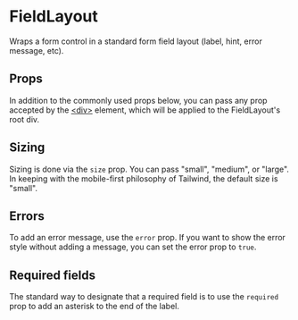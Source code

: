 
 
<Meta title="Components/FieldLayout" of={Stories} />
 
# FieldLayout

Wraps a form control in a standard form field layout (label, hint, error
message, etc).

## Props

In addition to the commonly used props below, you can pass any prop accepted
by the [&lt;div&gt;](htps://react.dev/reference/react-dom/components/common)
element, which will be applied to the FieldLayout's root div.

<ArgTypes of={FieldLayout} sort="requiredFirst" />

## Sizing

Sizing is done via the `size` prop. You can pass "small", "medium", or
"large". In keeping with the mobile-first philosophy of Tailwind, the default
size is "small".

<Canvas of={Stories.Small} />
<Canvas of={Stories.Medium} />
<Canvas of={Stories.Large} />

## Errors

To add an error message, use the `error` prop. If you want to show the error
style without adding a message, you can set the error prop to `true`.

<Canvas of={Stories.Error} />

## Required fields

The standard way to designate that a required field is to use the `required`
prop to add an asterisk to the end of the label.

<Canvas of={Stories.Required} />
